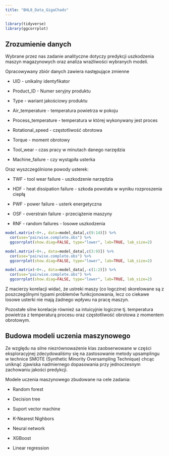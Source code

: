 ```yaml
---
title: "BHL8_Data_GigaChads"
---
```


```r
library(tidyverse)
library(ggcorrplot)
```

## Zrozumienie danych

Wybrane przez nas zadanie analityczne dotyczy predykcji uszkodzenia maszyn magazynowych oraz analiza wrażliwości wybranych modeli.

Opracowywany zbiór danych zawiera następujące zmienne

-   UID - unikalny identyfikator

-   Product_ID - Numer seryjny produktu

-   Type - wariant jakościowy produktu

-   Air_temperature - temperatura powietrza w pokoju

-   Process_temperature - temperatura w której wykonywany jest proces

-   Rotational_speed - częstotliwość obrotowa

-   Torque - moment obrotowy

-   Tool_wear - czas pracy w minutach danego narzędzia

-   Machine_failure - czy wystąpiła usterka

Oraz wyszczególnione powody usterek:

-   TWF - tool wear failure - uszkodzenie narzędzia

-   HDF - heat dissipation failure - szkoda powstała w wyniku rozproszenia ciepłą

-   PWF - power failure - usterk energetyczna

-   OSF - overstrain failure - przeciążenie maszyny

-   RNF - random failures - losowe uszkodzenia

```r
model.matrix(~0+., data=model_data[,c(9:14)]) %>% 
  cor(use="pairwise.complete.obs") %>% 
  ggcorrplot(show.diag=FALSE, type="lower", lab=TRUE, lab_size=2)
```

```r
model.matrix(~0+., data=model_data[,c(3:9)]) %>% 
  cor(use="pairwise.complete.obs") %>% 
  ggcorrplot(show.diag=FALSE, type="lower", lab=TRUE, lab_size=2)
```

```r
model.matrix(~0+., data=model_data[,-c(1:2)]) %>% 
  cor(use="pairwise.complete.obs") %>% 
  ggcorrplot(show.diag=FALSE, type="lower", lab=TRUE, lab_size=2)
```

Z macierzy korelacji widać, że ustreki maszy (co logczine) skorelowane są z poszczególnymi typami problemów funkcjonowania, lecz co ciekawe losowe usterki nie mają żadnego wpływu na pracę maszyn.

Pozostałe silne korelacje również sa intuicyjnie logiczne tj. temperatura powietrza z temperaturą procesu oraz częstotliwość obrotowa z momentem obrotowym.

## Budowa modeli uczenia maszynowego

Ze względu na silne niezrównoważenie klas zaobserwowane w części eksploracyjnej zdecydowaliśmy się na zastosowanie metody upsamplingu w technice SMOTE (Synthetic Minority Oversampling Technique) chcąc uniknąć zjawiska nadmiernego dopasowania przy jednoczesnym zachowaniu jakości predykcji.

Modele uczenia maszynowego zbudowane na cele zadania:

-   Random forest

-   Decision tree

-   Suport vector machine

-   K-Nearest Nighbors

-   Neural network

-   XGBoost

-   Linear regression

